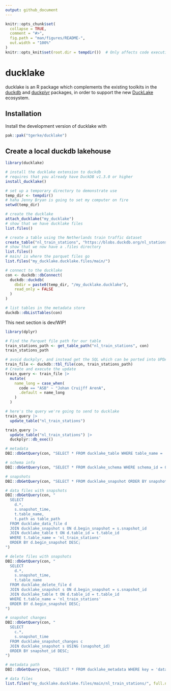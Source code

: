 ```yaml
---
output: github_document
---
```


<!-- README.md is generated from README.Rmd. Please edit that file -->

```r
knitr::opts_chunk$set(
  collapse = TRUE,
  comment = "#>",
  fig.path = "man/figures/README-",
  out.width = "100%"
)
knitr::opts_knit$set(root.dir = tempdir())  # Only affects code execution, not output
```

# ducklake

ducklake is an R package which complements the existing toolkits in the [duckdb](https://r.duckdb.org/index.html) and [duckplyr](https://duckplyr.tidyverse.org/index.html) packages, in order to support the new [DuckLake](https://ducklake.select/docs/stable/duckdb/introduction.html) ecosystem.

## Installation

Install the development version of ducklake with

``` r
pak::pak("tgerke/ducklake")
```

## Create a local duckdb lakehouse

```r
library(ducklake)

# install the ducklake extension to duckdb 
# requires that you already have DuckDB v1.3.0 or higher
install_ducklake()

# set up a temporary directory to demonstrate use
temp_dir <- tempdir()
# haha Jenny Bryan is going to set my computer on fire
setwd(temp_dir)

# create the ducklake
attach_ducklake("my_ducklake")
# show that we have ducklake files
list.files()

# create a table using the Netherlands train traffic dataset 
create_table("nl_train_stations", "https://blobs.duckdb.org/nl_stations.csv")
# show that we now have a .files directory
list.files()
# main/ is where the parquet files go
list.files("my_ducklake.ducklake.files/main/")

# connect to the ducklake
con <- duckdb::dbConnect(
  duckdb::duckdb(
    dbdir = paste0(temp_dir, "/my_ducklake.ducklake"),
    read_only = FALSE
  )
)

# list tables in the metadata store
duckdb::dbListTables(con)
```

This next section is dev/WIP! 
```r
library(dplyr)

# Find the Parquet file path for our table
train_stations_path <- get_table_path("nl_train_stations", con)
train_stations_path

# avoid duckplyr, and instead get the SQL which can be ported into UPDATE stmts
train_file <- duckdb::tbl_file(con, train_stations_path)
# Create and execute the update
train_query <- train_file |> 
  mutate(
    name_long = case_when(
      code == "ASB" ~ "Johan Cruijff ArenA",
      .default = name_long
    )
  ) 

# here's the query we're going to send to ducklake
train_query |>
  update_table("nl_train_stations")

train_query |>
  update_table("nl_train_stations") |>
  duckplyr::db_exec()

# metadata
DBI::dbGetQuery(con, "SELECT * FROM ducklake_table WHERE table_name = 'nl_train_stations';")

# schema info
DBI::dbGetQuery(con, "SELECT * FROM ducklake_schema WHERE schema_id = 0;")

# snapshots
DBI::dbGetQuery(con, "SELECT * FROM ducklake_snapshot ORDER BY snapshot_id;")

# data files with snapshots
DBI::dbGetQuery(con, "
  SELECT 
    d.*,
    s.snapshot_time,
    t.table_name,
    t.path as table_path
  FROM ducklake_data_file d
  JOIN ducklake_snapshot s ON d.begin_snapshot = s.snapshot_id
  JOIN ducklake_table t ON d.table_id = t.table_id
  WHERE t.table_name = 'nl_train_stations'
  ORDER BY d.begin_snapshot DESC;
")

# delete files with snapshots
DBI::dbGetQuery(con, "
  SELECT 
    d.*,
    s.snapshot_time,
    t.table_name
  FROM ducklake_delete_file d
  JOIN ducklake_snapshot s ON d.begin_snapshot = s.snapshot_id
  JOIN ducklake_table t ON d.table_id = t.table_id
  WHERE t.table_name = 'nl_train_stations'
  ORDER BY d.begin_snapshot DESC;
")

# snapshot changes
DBI::dbGetQuery(con, "
  SELECT 
    c.*,
    s.snapshot_time
  FROM ducklake_snapshot_changes c
  JOIN ducklake_snapshot s USING (snapshot_id)
  ORDER BY snapshot_id DESC;
")

# metadata path
DBI::dbGetQuery(con, "SELECT * FROM ducklake_metadata WHERE key = 'data_path';")

# data files
list.files("my_ducklake.ducklake.files/main/nl_train_stations/", full.names = TRUE)

```

